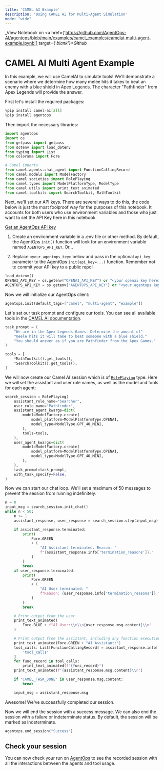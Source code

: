 ```yaml
---
title: 'CAMEL AI Example'
description: 'Using CAMEL AI for Multi-Agent Simulation'
mode: "wide"
---
```

_View Notebook on <a href={'https://github.com/AgentOps-AI/agentops/blob/main/examples/camel_examples/camelai-multi-agent-example.ipynb'} target={'_blank'}>Github</a>_

# CAMEL AI Multi Agent Example
In this example, we will use CamelAI to simulate tools! We'll demonstrate a scenario where we determine how many melee hits it takes to beat an enemy with a blue shield in Apex Legends. The character "Pathfinder" from Apex Legends will provide the answer.

First let's install the required packages:

```python
%pip install camel-ai[all]
%pip install agentops
```

Then import the necessary libraries:

```python
import agentops
import os
from getpass import getpass
from dotenv import load_dotenv
from typing import List
from colorama import Fore

# Camel imports
from camel.agents.chat_agent import FunctionCallingRecord
from camel.models import ModelFactory
from camel.societies import RolePlaying
from camel.types import ModelPlatformType, ModelType
from camel.utils import print_text_animated
from camel.toolkits import SearchToolkit, MathToolkit
```

Next, we'll set our API keys. There are several ways to do this, the code below is just the most foolproof way for the purposes of this notebook. It accounts for both users who use environment variables and those who just want to set the API Key here in this notebook.

[Get an AgentOps API key](https://agentops.ai/settings/projects)

1. Create an environment variable in a .env file or other method. By default, the AgentOps `init()` function will look for an environment variable named `AGENTOPS_API_KEY`. Or...

2. Replace `<your_agentops_key>` below and pass in the optional `api_key` parameter to the AgentOps `init(api_key=...)` function. Remember not to commit your API key to a public repo!

```python
load_dotenv()
OPENAI_API_KEY = os.getenv("OPENAI_API_KEY") or "<your openai key here>"
AGENTOPS_API_KEY = os.getenv("AGENTOPS_API_KEY") or "<your agentops key here>"
```

Now we will initialize our AgentOps client:

```python
agentops.init(default_tags=["camel", "multi-agent", "example"])
```

Let's set our task prompt and configure our tools. You can see all available tools in the [CAMEL AI documentation](https://docs.camel-ai.org/key_modules/tools.html).

```python
task_prompt = (
    "We are in the Apex Legends Games. Determine the amount of"
    "meele hits it will take to beat someone with a blue shield."
    "You should answer as if you are Pathfinder from the Apex Games."
)

tools = [
    *MathToolkit().get_tools(),
    *SearchToolkit().get_tools(),
]
```

We will now create our Camel AI session which is of [`RolePlaying`](https://docs.camel-ai.org/key_modules/society.html#roleplaying) type. Here we will set the assistant and user role names, as well as the model and tools for each agent:

```python
search_session = RolePlaying(
    assistant_role_name="Searcher",
    user_role_name="Pathfinder",
    assistant_agent_kwargs=dict(
        model=ModelFactory.create(
            model_platform=ModelPlatformType.OPENAI,
            model_type=ModelType.GPT_4O_MINI,
        ),
        tools=tools,
    ),
    user_agent_kwargs=dict(
        model=ModelFactory.create(
            model_platform=ModelPlatformType.OPENAI,
            model_type=ModelType.GPT_4O_MINI,
        ),
    ),
    task_prompt=task_prompt,
    with_task_specify=False,
)
```

Now we can start our chat loop. We'll set a maximum of 50 messages to prevent the session from running indefinitely:

```python
n = 0
input_msg = search_session.init_chat()
while n < 50:
    n += 1
    assistant_response, user_response = search_session.step(input_msg)

    if assistant_response.terminated:
        print(
            Fore.GREEN
            + (
                "AI Assistant terminated. Reason: "
                f"{assistant_response.info['termination_reasons']}."
            )
        )
        break
    if user_response.terminated:
        print(
            Fore.GREEN
            + (
                "AI User terminated. "
                f"Reason: {user_response.info['termination_reasons']}."
            )
        )
        break

    # Print output from the user
    print_text_animated(
        Fore.BLUE + f"AI User:\\n\\n{user_response.msg.content}\\n"
    )

    # Print output from the assistant, including any function execution information
    print_text_animated(Fore.GREEN + "AI Assistant:")
    tool_calls: List[FunctionCallingRecord] = assistant_response.info[
        'tool_calls'
    ]
    for func_record in tool_calls:
        print_text_animated(f"{func_record}")
    print_text_animated(f"{assistant_response.msg.content}\\n")

    if "CAMEL_TASK_DONE" in user_response.msg.content:
        break

    input_msg = assistant_response.msg
```

Awesome! We've successfully completed our session.

Now we will end the session with a success message. We can also end the session with a failure or indeterminate status. By default, the session will be marked as indeterminate.

```python
agentops.end_session("Success")
```

## Check your session
You can now check your run on [AgentOps](https://app.agentops.ai) to see the recorded session with all the interactions between the agents and tool usage.
